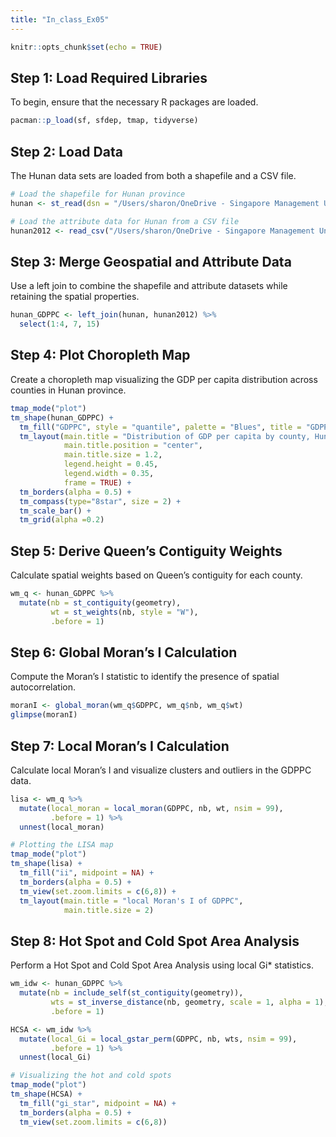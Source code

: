 ```yaml
---
title: "In_class_Ex05"
---
```


```r
knitr::opts_chunk$set(echo = TRUE)
```

## Step 1: Load Required Libraries

To begin, ensure that the necessary R packages are loaded.

```r
pacman::p_load(sf, sfdep, tmap, tidyverse)
```

## Step 2: Load Data

The Hunan data sets are loaded from both a shapefile and a CSV file.

```r
# Load the shapefile for Hunan province
hunan <- st_read(dsn = "/Users/sharon/OneDrive - Singapore Management University/ISSS626 Data/In_class_Ex/In_class_Ex05/geospatial", layer = "Hunan")

# Load the attribute data for Hunan from a CSV file
hunan2012 <- read_csv("/Users/sharon/OneDrive - Singapore Management University/ISSS626 Data/In_class_Ex/In_class_Ex05/aspatial/Hunan_2012.csv")
```

## Step 3: Merge Geospatial and Attribute Data

Use a left join to combine the shapefile and attribute datasets while retaining the spatial properties.

```r
hunan_GDPPC <- left_join(hunan, hunan2012) %>%
  select(1:4, 7, 15)
```

## Step 4: Plot Choropleth Map

Create a choropleth map visualizing the GDP per capita distribution across counties in Hunan province.

```r
tmap_mode("plot")
tm_shape(hunan_GDPPC) +
  tm_fill("GDPPC", style = "quantile", palette = "Blues", title = "GDPPC") +
  tm_layout(main.title = "Distribution of GDP per capita by county, Hunan Province",
            main.title.position = "center",
            main.title.size = 1.2,
            legend.height = 0.45, 
            legend.width = 0.35,
            frame = TRUE) +
  tm_borders(alpha = 0.5) +
  tm_compass(type="8star", size = 2) +
  tm_scale_bar() +
  tm_grid(alpha =0.2)
```

## Step 5: Derive Queen's Contiguity Weights

Calculate spatial weights based on Queen’s contiguity for each county.

```r
wm_q <- hunan_GDPPC %>%
  mutate(nb = st_contiguity(geometry),
         wt = st_weights(nb, style = "W"),
         .before = 1)
```

## Step 6: Global Moran's I Calculation

Compute the Moran's I statistic to identify the presence of spatial autocorrelation.

```r
moranI <- global_moran(wm_q$GDPPC, wm_q$nb, wm_q$wt)
glimpse(moranI)
```

## Step 7: Local Moran's I Calculation

Calculate local Moran's I and visualize clusters and outliers in the GDPPC data.

```r
lisa <- wm_q %>% 
  mutate(local_moran = local_moran(GDPPC, nb, wt, nsim = 99),
         .before = 1) %>%
  unnest(local_moran)

# Plotting the LISA map
tmap_mode("plot")
tm_shape(lisa) +
  tm_fill("ii", midpoint = NA) + 
  tm_borders(alpha = 0.5) +
  tm_view(set.zoom.limits = c(6,8)) +
  tm_layout(main.title = "local Moran's I of GDPPC",
            main.title.size = 2)
```

## Step 8: Hot Spot and Cold Spot Area Analysis

Perform a Hot Spot and Cold Spot Area Analysis using local Gi\* statistics.

```r
wm_idw <- hunan_GDPPC %>%
  mutate(nb = include_self(st_contiguity(geometry)),
         wts = st_inverse_distance(nb, geometry, scale = 1, alpha = 1),
         .before = 1)

HCSA <- wm_idw %>% 
  mutate(local_Gi = local_gstar_perm(GDPPC, nb, wts, nsim = 99),
         .before = 1) %>%
  unnest(local_Gi)

# Visualizing the hot and cold spots
tmap_mode("plot")
tm_shape(HCSA) +
  tm_fill("gi_star", midpoint = NA) + 
  tm_borders(alpha = 0.5) +
  tm_view(set.zoom.limits = c(6,8))
```
